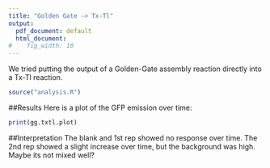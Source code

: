 ```yaml
---
title: "Golden Gate -> Tx-Tl"
output:
  pdf_document: default
  html_document:
#    fig_width: 10
---
```


We tried putting the output of a Golden-Gate assembly reaction directly into a Tx-Tl reaction.

```r
source("analysis.R")
```

##Results
Here is a plot of the GFP emission over time:

```r
print(gg.txtl.plot)
```

##Interpretation
The blank and 1st rep showed no response over time. The 2nd rep showed a slight increase over time, but the background was high. Maybe its not mixed well?
